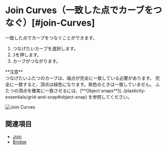
# Join Curves（一致した点でカーブをつなぐ）[#join-Curves]

<Reference shortcut="" command="Join Curves" button="" />

一致した点でカーブをつなぐことができます。

1. つなげたいカーブを選択します。
2. <kbd>J</kbd>を押します。
3. カーブがつながります。

<Callout emoji="❗">
**注意** <br/ >
つなげたいふたつのカーブは、端点が完全に一致している必要があります。
完全に一致すると、頂点は緑色になります。紫色のときは一致していません。
ふたつの頂点を確実に一致させるには、[**Object snaps**](../plasticity-essentials/grid-and-snap#object-snap) を参照してください。
</Callout>

![Join Curves](/img/join-curves.gif)

## 関連項目
- [Join](./join)
- [Bridge](./bridge)




